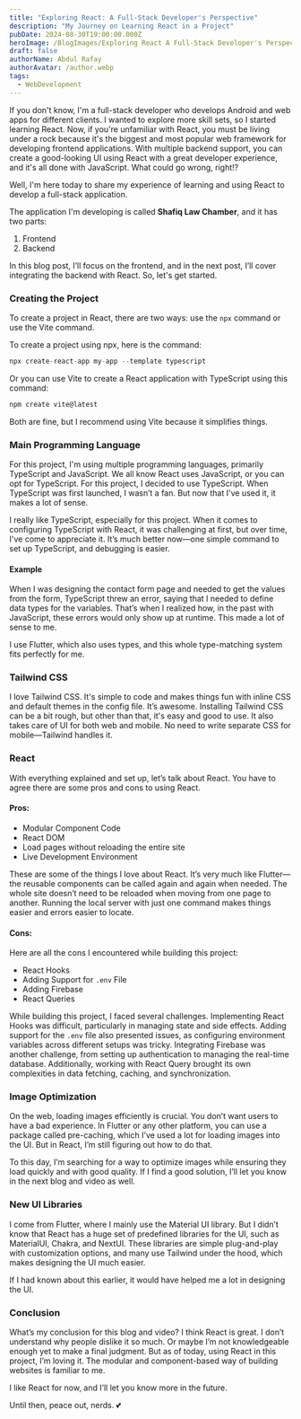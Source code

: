 ```yaml
---
title: "Exploring React: A Full-Stack Developer's Perspective"
description: "My Journey on Learning React in a Project"
pubDate: 2024-08-30T19:00:00.000Z
heroImage: /BlogImages/Exploring React A Full-Stack Developer's Perspective (2).png
draft: false
authorName: Abdul Rafay
authorAvatar: /author.webp
tags:
  - WebDevelopment
---
```


If you don't know, I'm a full-stack developer who develops Android and web apps for different clients. I wanted to explore more skill sets, so I started learning React. Now, if you're unfamiliar with React, you must be living under a rock because it's the biggest and most popular web framework for developing frontend applications. With multiple backend support, you can create a good-looking UI using React with a great developer experience, and it's all done with JavaScript. What could go wrong, right!?

Well, I'm here today to share my experience of learning and using React to develop a full-stack application.

The application I'm developing is called **Shafiq Law Chamber**, and it has two parts:

1. Frontend
2. Backend

In this blog post, I’ll focus on the frontend, and in the next post, I’ll cover integrating the backend with React. So, let's get started.

### Creating the Project

To create a project in React, there are two ways: use the `npx` command or use the Vite command.

To create a project using npx, here is the command:

```javascript
npx create-react-app my-app --template typescript
```

Or you can use Vite to create a React application with TypeScript using this command:

```javascript
npm create vite@latest
```

Both are fine, but I recommend using Vite because it simplifies things.

### Main Programming Language

For this project, I'm using multiple programming languages, primarily TypeScript and JavaScript. We all know React uses JavaScript, or you can opt for TypeScript. For this project, I decided to use TypeScript. When TypeScript was first launched, I wasn’t a fan. But now that I've used it, it makes a lot of sense.

I really like TypeScript, especially for this project. When it comes to configuring TypeScript with React, it was challenging at first, but over time, I've come to appreciate it. It’s much better now—one simple command to set up TypeScript, and debugging is easier.

#### Example

When I was designing the contact form page and needed to get the values from the form, TypeScript threw an error, saying that I needed to define data types for the variables. That’s when I realized how, in the past with JavaScript, these errors would only show up at runtime. This made a lot of sense to me.

I use Flutter, which also uses types, and this whole type-matching system fits perfectly for me.

### Tailwind CSS

I love Tailwind CSS. It's simple to code and makes things fun with inline CSS and default themes in the config file. It’s awesome. Installing Tailwind CSS can be a bit rough, but other than that, it's easy and good to use. It also takes care of UI for both web and mobile. No need to write separate CSS for mobile—Tailwind handles it.

### React

With everything explained and set up, let’s talk about React. You have to agree there are some pros and cons to using React.

#### Pros:

- Modular Component Code
- React DOM
- Load pages without reloading the entire site
- Live Development Environment

These are some of the things I love about React. It’s very much like Flutter—the reusable components can be called again and again when needed. The whole site doesn’t need to be reloaded when moving from one page to another. Running the local server with just one command makes things easier and errors easier to locate.

#### Cons:

Here are all the cons I encountered while building this project:

- React Hooks
- Adding Support for `.env` File
- Adding Firebase
- React Queries

While building this project, I faced several challenges. Implementing React Hooks was difficult, particularly in managing state and side effects. Adding support for the `.env` file also presented issues, as configuring environment variables across different setups was tricky. Integrating Firebase was another challenge, from setting up authentication to managing the real-time database. Additionally, working with React Query brought its own complexities in data fetching, caching, and synchronization.

### Image Optimization

On the web, loading images efficiently is crucial. You don’t want users to have a bad experience. In Flutter or any other platform, you can use a package called pre-caching, which I’ve used a lot for loading images into the UI. But in React, I’m still figuring out how to do that.

To this day, I’m searching for a way to optimize images while ensuring they load quickly and with good quality. If I find a good solution, I’ll let you know in the next blog and video as well.

### New UI Libraries

I come from Flutter, where I mainly use the Material UI library. But I didn’t know that React has a huge set of predefined libraries for the UI, such as MaterialUI, Chakra, and NextUI. These libraries are simple plug-and-play with customization options, and many use Tailwind under the hood, which makes designing the UI much easier.

If I had known about this earlier, it would have helped me a lot in designing the UI.

### Conclusion

What’s my conclusion for this blog and video? I think React is great. I don’t understand why people dislike it so much. Or maybe I’m not knowledgeable enough yet to make a final judgment. But as of today, using React in this project, I’m loving it. The modular and component-based way of building websites is familiar to me.

I like React for now, and I’ll let you know more in the future.

Until then, peace out, nerds. 💕
